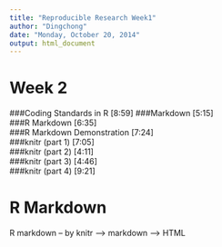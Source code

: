 ```yaml
---
title: "Reproducible Research Week1"
author: "Dingchong"
date: "Monday, October 20, 2014"
output: html_document
---
```



# Week 2

###Coding Standards in R [8:59]
###Markdown [5:15]  
###R Markdown [6:35]  
###R Markdown Demonstration [7:24]  
###knitr (part 1) [7:05]  
###knitr (part 2) [4:11]  
###knitr (part 3) [4:46]  
###knitr (part 4) [9:21]  

# R Markdown

R markdown -- by knitr --> markdown --> HTML






